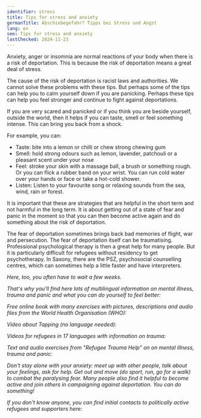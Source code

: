 ```yaml
---
identifier: stress
title: Tips for stress and anxiety
germanTitle: Abschiebegefahr? Tipps bei Stress und Angst
lang: en
seo: Tips for stress and anxiety
lastChecked: 2024-11-23
---
```



Anxiety, anger or insomnia are normal reactions of your body when there is a risk of deportation. This is because the risk of deportation means a great deal of stress.

The cause of the risk of deportation is racist laws and authorities. We cannot solve these problems with these tips. But perhaps some of the tips can help you to calm yourself down if you are panicking. Perhaps these tips can help you feel stronger and continue to fight against deportations.

If you are very scared and panicked or if you think you are beside yourself, outside the world, then it helps if you can taste, smell or feel something intense. This can bring you back from a shock.

For example, you can:

- Taste: bite into a lemon or chilli or chew strong chewing gum
- Smell: hold strong odours such as lemon, lavender, patchouli or a pleasant scent under your nose
- Feel: stroke your skin with a massage ball, a brush or something rough. Or you can flick a rubber band on your wrist. You can run cold water over your hands or face or take a hot-cold shower.
- Listen: Listen to your favourite song or relaxing sounds from the sea, wind, rain or forest.

It is important that these are strategies that are helpful in the short term and not harmful in the long term. It is about getting out of a state of fear and panic in the moment so that you can then become active again and do something about the risk of deportation.

The fear of deportation sometimes brings back bad memories of flight, war and persecution. The fear of deportation itself can be traumatising. Professional psychological therapy is then a great help for many people. But it is particularly difficult for refugees without residency to get psychotherapy. In Saxony, there are the PSZ, psychosocial counselling centres, which can sometimes help a little faster and have interpreters.

<Address identifier="psz_sachsen"/>

Here, too, you often have to wait a few weeks.

That's why you'll find here lots of multilingual information on mental illness, trauma and panic and what you can do yourself to feel better:

Free online book with many exercises with pictures, descriptions and audio files from the World Health Organisation (WHO):

<ExternalShortLink identifier="who_stress"/>

Video about Tapping (no language needed):

<ExternalShortLink identifier="tapping"/>

Videos for refugees in 17 languages with information on trauma:

<ExternalShortLink identifier="maxplank_trauma"/>

Text and audio exercises from "Refugee Trauma Help" on on mental illness, trauma and panic:

<ExternalShortLink identifier="refugee_trauma_nawa"/>

Don't stay alone with your anxiety: meet up with other people, talk about your feelings, ask for help. Get out and move (do sport, run, go for a walk) to combat the paralysing fear. Many people also find it helpful to become active and join others in campaigning against deportation. You can do something!

If you don't know anyone, you can find initial contacts to politically active refugees and supporters here:

<ExternalShortLink identifier="w2eu_contacts"/>
